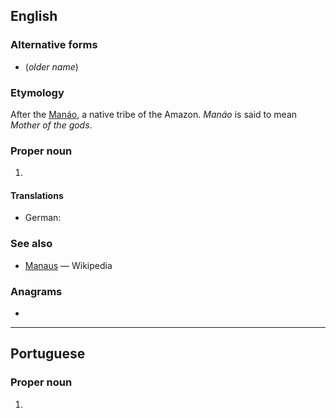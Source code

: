 {{also|manaus}}
==English==

===Alternative forms===
* {{l|en|Manáos}} (''older name'')

===Etymology===
After the [[Manáo]], a native {{etyl|arw|en}} tribe of the Amazon. ''Manáo'' is said to mean ''Mother of the gods''.

===Proper noun===
{{en-proper noun}}

# {{place:Brazil/state capital|en|state=Amazonas}}

====Translations====
{{trans-top|capital of Amazonas}}
* German: {{t+|de|Manaus}}
{{trans-mid}}
{{trans-bottom}}

===See also===
* [[w:Manaus|Manaus]] — Wikipedia

===Anagrams===
* {{anagrams|en|Amanus|Aumans|Umanas|namasu|samanu}}

----

==Portuguese==

===Proper noun===
{{pt-proper noun}}

# {{place:Brazil/state capital|pt|state=Amazonas}}